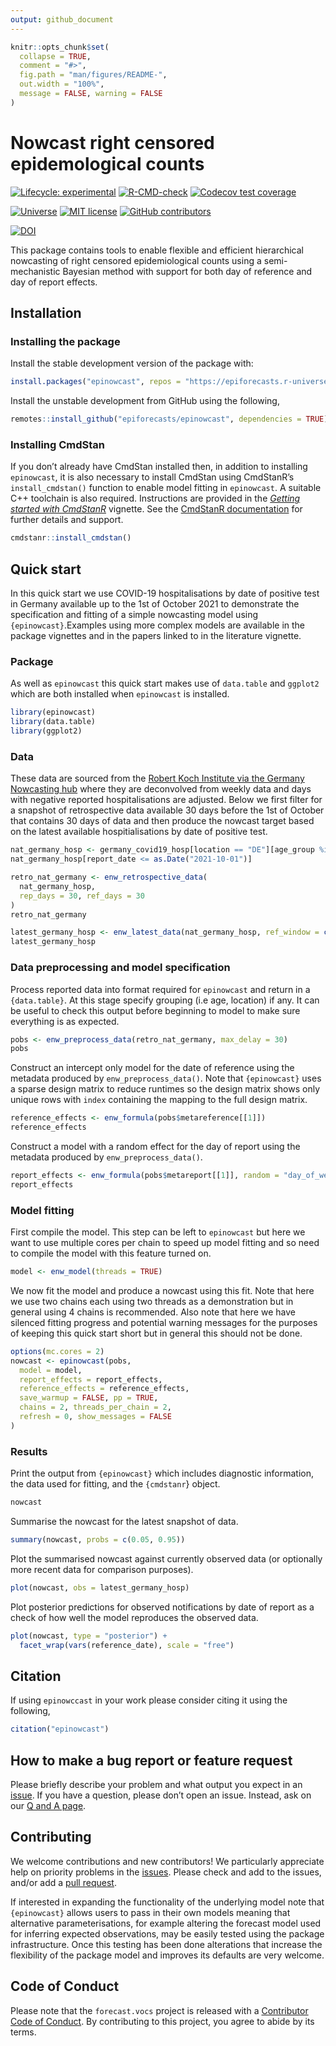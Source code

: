 ```yaml
---
output: github_document
---
```


<!-- README.md is generated from README.Rmd. Please edit that file -->

```r
knitr::opts_chunk$set(
  collapse = TRUE,
  comment = "#>",
  fig.path = "man/figures/README-",
  out.width = "100%",
  message = FALSE, warning = FALSE
)
```

# Nowcast right censored epidemological counts

[![Lifecycle:
experimental](https://img.shields.io/badge/lifecycle-experimental-orange.svg)](https://www.tidyverse.org/lifecycle/#experimental)
[![R-CMD-check](https://github.com/epiforecasts/epinowcast/workflows/R-CMD-check/badge.svg)](https://github.com/epiforecasts/epinowcast/actions/workflows/R-CMD-check.yaml) [![Codecov test coverage](https://codecov.io/gh/epiforecasts/epinowcast/branch/main/graph/badge.svg)](https://app.codecov.io/gh/epiforecasts/epinowcast)

[![Universe](https://epiforecasts.r-universe.dev/badges/epinowcast)](https://epiforecasts.r-universe.dev/)
[![MIT
license](https://img.shields.io/badge/License-MIT-blue.svg)](https://github.com/epiforecasts/epinowcast/blob/master/LICENSE.md/)
[![GitHub contributors](https://img.shields.io/github/contributors/epiforecasts/epinowcast)](https://github.com/epiforecasts/epinowcast/graphs/contributors) 

[![DOI](https://zenodo.org/badge/383161374.svg)](https://zenodo.org/badge/latestdoi/383161374)

This package contains tools to enable flexible and efficient hierarchical nowcasting of right censored epidemiological counts using a semi-mechanistic Bayesian method with support for both day of reference and day of report effects. 

## Installation

### Installing the package

Install the stable development version of the package with:

```r
install.packages("epinowcast", repos = "https://epiforecasts.r-universe.dev")
```

Install the unstable development from GitHub using the following, 

```r
remotes::install_github("epiforecasts/epinowcast", dependencies = TRUE)
```

### Installing CmdStan

If you don't already have CmdStan installed then, in addition to installing `epinowcast`, it is also necessary to install CmdStan using CmdStanR's 
`install_cmdstan()` function to enable model fitting in `epinowcast`. A suitable C++ toolchain is also required. Instructions are provided in the [_Getting started with
CmdStanR_](https://mc-stan.org/cmdstanr/articles/cmdstanr.html) vignette. See the [CmdStanR documentation](https://mc-stan.org/cmdstanr/) for further details and support. 

```r
cmdstanr::install_cmdstan()
```

## Quick start

In this quick start we use COVID-19 hospitalisations by date of positive test in Germany available up to the 1st of October 2021 to demonstrate the specification and fitting of a simple nowcasting model using `{epinowcast}`.Examples using more complex models are available in the package vignettes and in the papers linked to in the literature vignette.

### Package

As well as `epinowcast` this quick start makes use of `data.table` and `ggplot2` which are both installed when `epinowcast` is installed.

```r
library(epinowcast)
library(data.table)
library(ggplot2)
```

### Data

These data are sourced from the [Robert Koch Institute via the Germany Nowcasting hub](https://github.com/KITmetricslab/hospitalization-nowcast-hub/wiki/Truth-data#role-an-definition-of-the-seven-day-hospitalization-incidence) where they are deconvolved from weekly data and days with negative reported hospitalisations are adjusted. Below we first filter for a snapshot of retrospective data available 30 days before the 1st of October that contains 30 days of data and then produce the nowcast target based on the latest available hospitialisations by date of positive test.

```r
nat_germany_hosp <- germany_covid19_hosp[location == "DE"][age_group %in% "00+"]
nat_germany_hosp[report_date <= as.Date("2021-10-01")]

retro_nat_germany <- enw_retrospective_data(
  nat_germany_hosp,
  rep_days = 30, ref_days = 30
)
retro_nat_germany
```

```r
latest_germany_hosp <- enw_latest_data(nat_germany_hosp, ref_window = c(60, 30))
latest_germany_hosp
```

### Data preprocessing and model specification

Process reported data into format required for `epinowcast` and return in a `{data.table}`. At this stage specify grouping (i.e age, location) if any. It can be useful to check this output before beginning to model to make sure everything is as expected.

```r
pobs <- enw_preprocess_data(retro_nat_germany, max_delay = 30)
pobs
```

Construct an intercept only model for the date of reference using the metadata produced by `enw_preprocess_data()`. Note that `{epinowcast}` uses a sparse design matrix to reduce runtimes so the design matrix shows only unique rows with `index` containing the mapping to the full design matrix.

```r
reference_effects <- enw_formula(pobs$metareference[[1]])
reference_effects
```

Construct a model with a random effect for the day of report using the metadata produced by `enw_preprocess_data()`.
```r
report_effects <- enw_formula(pobs$metareport[[1]], random = "day_of_week")
report_effects
```

### Model fitting

First compile the model. This step can be left to `epinowcast` but here we want to use multiple cores per chain to speed up model fitting and so need to compile the model with this feature turned on.
```r
model <- enw_model(threads = TRUE)
```

We now fit the model and produce a nowcast using this fit. Note that here we use two chains each using two threads as a demonstration but in general using 4 chains is recommended. Also note that here we have silenced fitting progress and potential warning messages for the purposes of keeping this quick start short but in general this should not be done.

```r
options(mc.cores = 2)
nowcast <- epinowcast(pobs,
  model = model,
  report_effects = report_effects,
  reference_effects = reference_effects,
  save_warmup = FALSE, pp = TRUE,
  chains = 2, threads_per_chain = 2,
  refresh = 0, show_messages = FALSE
)
```

### Results

Print the output from `{epinowcast}` which includes diagnostic information, the data used for fitting, and the `{cmdstanr`} object.

```r
nowcast
```

Summarise the nowcast for the latest snapshot of data.

```r
summary(nowcast, probs = c(0.05, 0.95))
```

Plot the summarised nowcast against currently observed data (or optionally more recent data for comparison purposes).

```r
plot(nowcast, obs = latest_germany_hosp)
```

Plot posterior predictions for observed notifications by date of
report as a check of how well the model reproduces the observed data.

```r
plot(nowcast, type = "posterior") +
  facet_wrap(vars(reference_date), scale = "free")
```

## Citation

If using `epinowccast` in your work please consider citing it using the following,

```r
citation("epinowcast")
```

## How to make a bug report or feature request

Please briefly describe your problem and what output you expect in an [issue](https://github.com/epiforecasts/epinowcast/issues). If you have a question, please don't open an issue. Instead, ask on our [Q and A page](https://github.com/epiforecasts/epinowcast/discussions/categories/q-a).

## Contributing

We welcome contributions and new contributors! We particularly appreciate help on priority problems in the [issues](https://github.com/epiforecasts/epinowcast/issues). Please check and add to the issues, and/or add a [pull request](https://github.com/epiforecasts/epinowcast/pulls).

If interested in expanding the functionality of the underlying model note that `{epinowcast}` allows users to pass in their own models meaning that alternative parameterisations, for example altering the forecast model used for inferring expected observations, may be easily tested using the package infrastructure. Once this testing has been done alterations that increase the flexibility of the package model and improves its defaults are very welcome.

## Code of Conduct
  
Please note that the `forecast.vocs` project is released with a [Contributor Code of Conduct](https://epiforecasts.io/epinowcast/CODE_OF_CONDUCT.html). By contributing to this project, you agree to abide by its terms.
